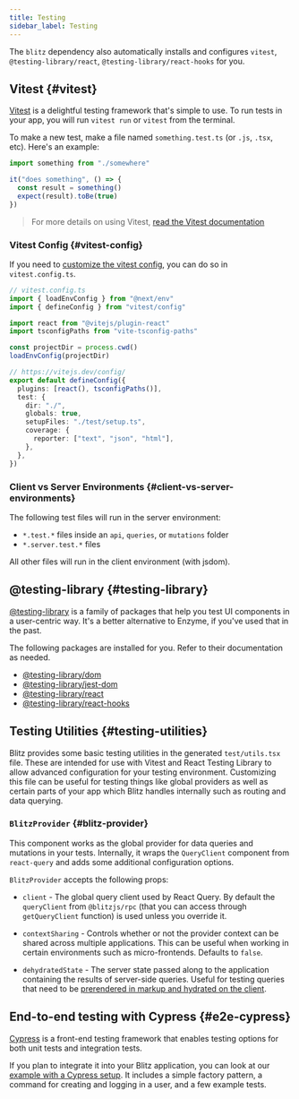 ```yaml
---
title: Testing
sidebar_label: Testing
---
```


The `blitz` dependency also automatically installs and configures
`vitest`, `@testing-library/react`, `@testing-library/react-hooks` for
you.

## Vitest {#vitest}

[Vitest](https://vitest.dev/) is a delightful testing framework that's
simple to use. To run tests in your app, you will run `vitest run` or
`vitest` from the terminal.

To make a new test, make a file named `something.test.ts` (or `.js`,
`.tsx`, etc). Here's an example:

```ts
import something from "./somewhere"

it("does something", () => {
  const result = something()
  expect(result).toBe(true)
})
```

> For more details on using Vitest,
> [read the Vitest documentation](https://vitest.dev/api/#tomatch)

### Vitest Config {#vitest-config}

If you need to [customize the vitest config](https://vitest.dev/config/),
you can do so in `vitest.config.ts`.

```ts
// vitest.config.ts
import { loadEnvConfig } from "@next/env"
import { defineConfig } from "vitest/config"

import react from "@vitejs/plugin-react"
import tsconfigPaths from "vite-tsconfig-paths"

const projectDir = process.cwd()
loadEnvConfig(projectDir)

// https://vitejs.dev/config/
export default defineConfig({
  plugins: [react(), tsconfigPaths()],
  test: {
    dir: "./",
    globals: true,
    setupFiles: "./test/setup.ts",
    coverage: {
      reporter: ["text", "json", "html"],
    },
  },
})
```

### Client vs Server Environments {#client-vs-server-environments}

The following test files will run in the server environment:

- `*.test.*` files inside an `api`, `queries`, or `mutations` folder
- `*.server.test.*` files

All other files will run in the client environment (with jsdom).

## @testing-library {#testing-library}

[@testing-library](https://testing-library.com/docs/) is a family of
packages that help you test UI components in a user-centric way. It's a
better alternative to Enzyme, if you've used that in the past.

The following packages are installed for you. Refer to their documentation
as needed.

- [@testing-library/dom](https://testing-library.com/docs/dom-testing-library/intro)
- [@testing-library/jest-dom](https://testing-library.com/docs/ecosystem-jest-dom)
- [@testing-library/react](https://testing-library.com/docs/react-testing-library/intro)
- [@testing-library/react-hooks](https://react-hooks-testing-library.com/)

## Testing Utilities {#testing-utilities}

Blitz provides some basic testing utilities in the generated
`test/utils.tsx` file. These are intended for use with Vitest and React
Testing Library to allow advanced configuration for your testing
environment. Customizing this file can be useful for testing things like
global providers as well as certain parts of your app which Blitz handles
internally such as routing and data querying.

### `BlitzProvider` {#blitz-provider}

This component works as the global provider for data queries and mutations
in your tests. Internally, it wraps the `QueryClient` component from
`react-query` and adds some additional configuration options.

`BlitzProvider` accepts the following props:

- `client` - The global query client used by React Query. By default the
  `queryClient` from `@blitzjs/rpc` (that you can access through
  `getQueryClient` function) is used unless you override it.

- `contextSharing` - Controls whether or not the provider context can be
  shared across multiple applications. This can be useful when working in
  certain environments such as micro-frontends. Defaults to `false`.

- `dehydratedState` - The server state passed along to the application
  containing the results of server-side queries. Useful for testing
  queries that need to be
  [prerendered in markup and hydrated on the client](https://react-query.tanstack.com/guides/ssr#using-hydration).

## End-to-end testing with Cypress {#e2e-cypress}

[Cypress](https://www.cypress.io/) is a front-end testing framework that
enables testing options for both unit tests and integration tests.

If you plan to integrate it into your Blitz application, you can look at
our
[example with a Cypress setup](https://github.com/blitz-js/blitz/tree/canary/examples/cypress).
It includes a simple factory pattern, a command for creating and logging
in a user, and a few example tests.

<!--
## Isolated mutation/query testing {#query-testing}

If you want to test your mutations/queries in an isolated manner, you will
need to mock the ctx object:

```ts
// test/createMockContext.ts
import {
  Ctx,
  getSession,
  MiddlewareRequest as Req,
  MiddlewareResponse as Res,
} from "blitz"
import httpMocks from "node-mocks-http"
import { User } from "db"

// This import is crucial, as it modifies global state by calling sessionMiddleware
// Most importantly, this sets the isAuthorized method in global.sessionConfig
import "../blitz.config"
import { getPublicSessionData } from "../app/auth/utils/getPublicSessionData"

interface CreateMockContextOptions {
  user?: User
  reqOptions?: httpMocks.RequestOptions
  resOptions?: httpMocks.ResponseOptions
}

// Based on https://github.com/blitz-js/blitz/issues/2654#issuecomment-904426530
// Creates a mock context for use in tests and scripts. Attempts to make it the
// "real deal" by calling the same initialization logic that creates actual
// session contexts.
export default async function createMockContext<C extends Ctx>({
  user,
  reqOptions,
  resOptions,
}: CreateMockContextOptions = {}) {
  const mocks = httpMocks.createMocks<any, any>(reqOptions, resOptions)
  const mockReq: Req = mocks.req
  const mockRes: Res<C> = mocks.res

  // Ensures the response has the blitzCtx object which is required for
  // authorization checks
  await getSession(mockReq, mockRes)

  // Simulate login by saving public session data
  if (user) {
    // Need to use Object.assign instead of spread operator,
    // because $publicData is readonly (only has a getter)
    // make sure to add **your** session's public data
    Object.assign(mockRes.blitzCtx.session.$publicData, {
      id: user.id,
      role: user.role,
    })
  }

  return { req: mockReq, res: mockRes, ctx: mockRes.blitzCtx }
}
```

Later in your tests you can use it like this:

```ts
import db from "db"
import getUsers from "./getUsers"
import createMockContext from "../../../test/createMockContext"

beforeEach(async () => {
  await db.$reset()
})

describe("getUsers query", () => {
  it("rejects access for regular users", async () => {
    const user = await db.user.create({
      data: {
        email: "user@example.com",
        role: "USER",
      },
    })
    const { ctx } = await createMockContext({ user })

    await expect(async () => {
      await getUsers({}, ctx)
    }).rejects.toThrow("You are not authorized to access this")
  })
})
``` -->
